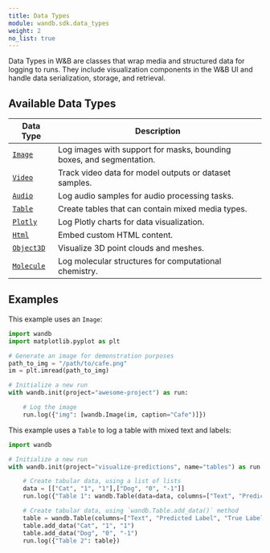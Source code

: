 ```yaml
---
title: Data Types
module: wandb.sdk.data_types
weight: 2
no_list: true
---
```


Data Types in W&B are classes that wrap media and structured data for logging to runs. They include visualization components in the W&B UI and handle data serialization, storage, and retrieval.

## Available Data Types

| Data Type | Description |
|-----------|-------------|
| [`Image`](/models/ref/python/data-types/image) | Log images with support for masks, bounding boxes, and segmentation. |
| [`Video`](/models/ref/python/data-types/video) | Track video data for model outputs or dataset samples. |
| [`Audio`](/models/ref/python/data-types/audio) | Log audio samples for audio processing tasks. |
| [`Table`](/models/ref/python/data-types/table) | Create tables that can contain mixed media types. |
| [`Plotly`](/models/ref/python/data-types/plotly) | Log Plotly charts for data visualization. |
| [`Html`](/models/ref/python/data-types/html) | Embed custom HTML content. |
| [`Object3D`](/models/ref/python/data-types/object3d) | Visualize 3D point clouds and meshes. |
| [`Molecule`](/models/ref/python/data-types/molecule) | Log molecular structures for computational chemistry. |

## Examples

This example uses an `Image`:

```python
import wandb
import matplotlib.pyplot as plt

# Generate an image for demonstration purposes
path_to_img = "/path/to/cafe.png"
im = plt.imread(path_to_img)

# Initialize a new run
with wandb.init(project="awesome-project") as run:

    # Log the image
    run.log({"img": [wandb.Image(im, caption="Cafe")]})
```

This example uses a `Table` to log a table with mixed text and labels:

```python
import wandb

# Initialize a new run
with wandb.init(project="visualize-predictions", name="tables") as run:

    # Create tabular data, using a list of lists
    data = [["Cat", "1", "1"],["Dog", "0", "-1"]]
    run.log({"Table 1": wandb.Table(data=data, columns=["Text", "Predicted Label", "True Label"])})

    # Create tabular data, using `wandb.Table.add_data()` method
    table = wandb.Table(columns=["Text", "Predicted Label", "True Label"])
    table.add_data("Cat", "1", "1")
    table.add_data("Dog", "0", "-1")
    run.log({"Table 2": table})
```